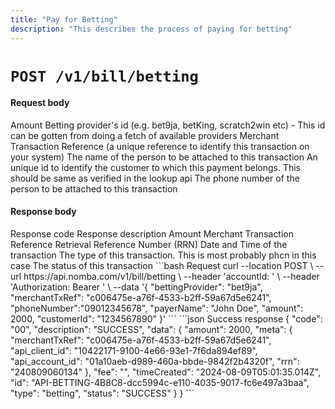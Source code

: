```yaml
---
title: "Pay for Betting"
description: "This describes the process of paying for betting"
---
```


<CardGroup cols={2}>
    <Card
        title="Pay for Betting via the Parent Account"
        icon="link-simple"
        href="/nomba-api-reference/bills/pay-for-betting-via-parent-account"
    ></Card>
</CardGroup>

# `POST /v1/bill/betting`

#### Request body

<ParamField body="amount" type="integer" required>
    Amount
</ParamField>

<ParamField body="bettingProvider" type="string" required>
    Betting provider's id (e.g. bet9ja, betKing, scratch2win etc) - This id can be gotten
    from doing a fetch of available providers
</ParamField>

<ParamField body="merchantTxRef" type="string" required>
    Merchant Transaction Reference (a unique reference to identify this
    transaction on your system)
</ParamField>

<ParamField body="payerName" type="string" required>
    The name of the person to be attached to this transaction
</ParamField>

<ParamField body="customerId" type="string" required>
    An unique id to identify the customer to which this payment belongs. This should be same as verified in the lookup api
</ParamField>

<ParamField body="phoneNumber" type="string" required>
    The phone number  of the person to be attached to this transaction
</ParamField>

#### Response body

<ResponseField name="code" type="string" required>
    Response code
</ResponseField>

<ResponseField name="description" type="string" required>
    Response description
</ResponseField>

<ResponseField name="data" type="object">
    <Expandable title="object" defaultOpen="true">
        <ResponseField name="amount" type="string" required>
            Amount
        </ResponseField>
        <ResponseField name="meta" type="object">
            <Expandable title="object" defaultOpen="false">
                <ResponseField name="merchantTxRef" type="string">
                    Merchant Transaction Reference
                </ResponseField>
                <ResponseField name="rrn" type="string">
                    Retrieval Reference Number (RRN)
                </ResponseField>
            </Expandable>
        </ResponseField>
        <ResponseField name="timeCreated" type="string" required>
            Date and Time of the transaction
        </ResponseField>
        <ResponseField name="type" type="string" required>
            The type of this transaction. This is most probably phcn in this case
        </ResponseField>
        <ResponseField name="status" type="string" required>
            The status of this transaction
        </ResponseField>
    </Expandable>
</ResponseField>

<RequestExample>
    ```bash Request
    curl --location POST \
    --url https://api.nomba.com/v1/bill/betting \
    --header 'accountId: <accountId>' \
    --header 'Authorization: Bearer <token>' \
        --data '{
            "bettingProvider": "bet9ja",
            "merchantTxRef": "c006475e-a76f-4533-b2ff-59a67d5e6241",
            "phoneNumber":"09012345678",
            "payerName": "John Doe",
            "amount": 2000,
            "customerId": "1234567890"
        }'
        ```
</RequestExample>

<ResponseExample>
    ```json Success response
    {
        "code": "00",
        "description": "SUCCESS",
        "data": {
            "amount": 2000,
            "meta": {
                "merchantTxRef": "c006475e-a76f-4533-b2ff-59a67d5e6241",
                "api_client_id": "10422171-9100-4e66-93e1-7f6da894ef89",
                "api_account_id": "01a10aeb-d989-460a-bbde-9842f2b4320f",
                "rrn": "240809060134"
            },
            "fee": "",
            "timeCreated": "2024-08-09T05:01:35.014Z",
            "id": "API-BETTING-4B8C8-dcc5994c-e110-4035-9017-fc6e497a3baa",
            "type": "betting",
            "status": "SUCCESS"
        }
    }
    ```
</ResponseExample>
